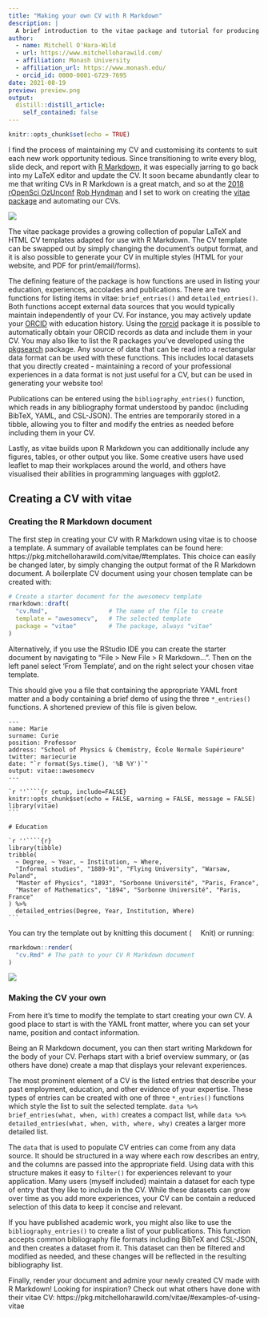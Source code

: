 ```yaml
---
title: "Making your own CV with R Markdown"
description: |
  A brief introduction to the vitae package and tutorial for producing your own data driven CV.
author:
  - name: Mitchell O'Hara-Wild
  - url: https://www.mitchelloharawild.com/
  - affiliation: Monash University
  - affiliation_url: https://www.monash.edu/
  - orcid_id: 0000-0001-6729-7695
date: 2021-08-19
preview: preview.png
output:
  distill::distill_article:
    self_contained: false
---
```



```r
knitr::opts_chunk$set(echo = TRUE)
```

I find the process of maintaining my CV and customising its contents to suit each new work opportunity tedious. Since transitioning to write every blog, slide deck, and report with [R Markdown](https://rmarkdown.rstudio.com/), it was especially jarring to go back into my LaTeX editor and update the CV. It soon became abundantly clear to me that writing CVs in R Markdown is a great match, and so at the [2018 rOpenSci OzUnconf](https://ozunconf18.ropensci.org/) [Rob Hyndman](https://robjhyndman.com/) and I set to work on creating the [vitae package](https://pkg.mitchelloharawild.com/vitae/) and automating our CVs.

<div class="l-gutter">
[![](vitae.png)](https://pkg.mitchelloharawild.com/vitae/)
</div>

The vitae package provides a growing collection of popular LaTeX and HTML CV templates adapted for use with R Markdown. The CV template can be swapped out by simply changing the document's output format, and it is also possible to generate your CV in multiple styles (HTML for your website, and PDF for print/email/forms).

The defining feature of the package is how functions are used in listing your education, experiences, accolades and publications. There are two functions for listing items in vitae: `brief_entries()` and `detailed_entries()`. Both functions accept external data sources that you would typically maintain independently of your CV. For instance, you may actively update your [ORCID](https://orcid.org) with education history. Using the [rorcid](https://docs.ropensci.org/rorcid/) package it is possible to automatically obtain your ORCID records as data and include them in your CV. You may also like to list the R packages you've developed using the [pkgsearch](https://r-hub.github.io/pkgsearch/) package. Any source of data that can be read into a rectangular data format can be used with these functions. This includes local datasets that you directly created - maintaining a record of your professional experiences in a data format is not just useful for a CV, but can be used in generating your website too!

Publications can be entered using the `bibliography_entries()` function, which reads in any bibliography format understood by pandoc (including BibTeX, YAML, and CSL-JSON). The entries are temporarily stored in a tibble, allowing you to filter and modify the entries as needed before including them in your CV.

Lastly, as vitae builds upon R Markdown you can additionally include any figures, tables, or other output you like. Some creative users have used leaflet to map their workplaces around the world, and others have visualised their abilities in programming languages with ggplot2.

## Creating a CV with vitae

### Creating the R Markdown document

The first step in creating your CV with R Markdown using vitae is to choose a template. A summary of available templates can be found here: https://pkg.mitchelloharawild.com/vitae/#templates. This choice can easily be changed later, by simply changing the output format of the R Markdown document. A boilerplate CV document using your chosen template can be created with:

```r
# Create a starter document for the awesomecv template
rmarkdown::draft(
  "cv.Rmd",                 # The name of the file to create
  template = "awesomecv",   # The selected template
  package = "vitae"         # The package, always "vitae"
)
```

Alternatively, if you use the RStudio IDE you can create the starter document by navigating to "File > New File > R Markdown...". Then on the left panel select 'From Template', and on the right select your chosen vitae template.

This should give you a file that containing the appropriate YAML front matter and a body containing a brief demo of using the three `*_entries()` functions. A shortened preview of this file is given below.

````
---
name: Marie
surname: Curie
position: Professor
address: "School of Physics & Chemistry, École Normale Supérieure"
twitter: mariecurie
date: "`r format(Sys.time(), '%B %Y')`"
output: vitae::awesomecv
---

`r ''````{r setup, include=FALSE}
knitr::opts_chunk$set(echo = FALSE, warning = FALSE, message = FALSE)
library(vitae)
```

# Education

`r ''````{r}
library(tibble)
tribble(
  ~ Degree, ~ Year, ~ Institution, ~ Where,
  "Informal studies", "1889-91", "Flying University", "Warsaw, Poland",
  "Master of Physics", "1893", "Sorbonne Université", "Paris, France",
  "Master of Mathematics", "1894", "Sorbonne Université", "Paris, France"
) %>% 
  detailed_entries(Degree, Year, Institution, Where)
```

````


You can try the template out by knitting this document (<span><img src="knit.png" style="height: 1em;"></img></span> Knit) or running:

```r
rmarkdown::render(
  "cv.Rmd" # The path to your CV R Markdown document
)
```

![](awesomecv.png)

### Making the CV your own

From here it's time to modify the template to start creating your own CV. A good place to start is with the YAML front matter, where you can set your name, position and contact information.

Being an R Markdown document, you can then start writing Markdown for the body of your CV. Perhaps start with a brief overview summary, or (as others have done) create a map that displays your relevant experiences. 

The most prominent element of a CV is the listed entries that describe your past employment, education, and other evidence of your expertise. These types of entries can be created with one of three `*_entries()` functions which style the list to suit the selected template. `data %>% brief_entries(what, when, with)` creates a compact list, while `data %>% detailed_entries(what, when, with, where, why)` creates a larger more detailed list. 

The `data` that is used to populate CV entries can come from any data source. It should be structured in a way where each row describes an entry, and the columns are passed into the appropriate field. Using data with this structure makes it easy to `filter()` for experiences relevant to your application. Many users (myself included) maintain a dataset for each type of entry that they like to include in the CV. While these datasets can grow over time as you add more experiences, your CV can be contain a reduced selection of this data to keep it concise and relevant.

If you have published academic work, you might also like to use the `bibliography_entries()` to create a list of your publications. This function accepts common bibliography file formats including BibTeX and CSL-JSON, and then creates a dataset from it. This dataset can then be filtered and modified as needed, and these changes will be reflected in the resulting bibliography list.

Finally, render your document and admire your newly created CV made with R Markdown! Looking for inspiration? Check out what others have done with their vitae CV: https://pkg.mitchelloharawild.com/vitae/#examples-of-using-vitae
